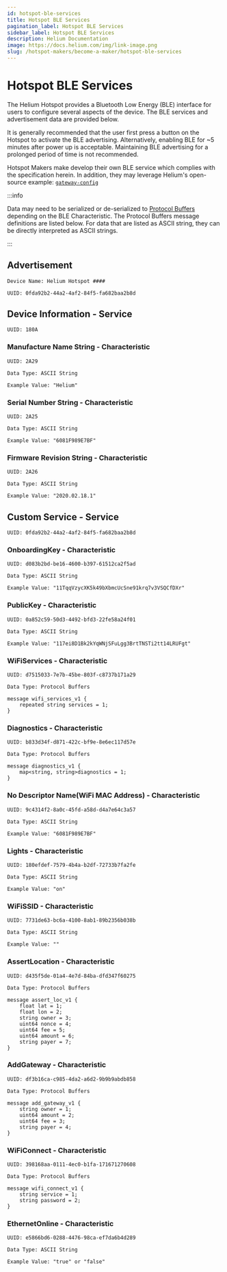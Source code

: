 ```yaml
---
id: hotspot-ble-services
title: Hotspot BLE Services
pagination_label: Hotspot BLE Services
sidebar_label: Hotspot BLE Services
description: Helium Documentation
image: https://docs.helium.com/img/link-image.png
slug: /hotspot-makers/become-a-maker/hotspot-ble-services
---
```


# Hotspot BLE Services


<LegacyContentBanner />

The Helium Hotspot provides a Bluetooth Low Energy \(BLE\) interface for users to configure several
aspects of the device. The BLE services and advertisement data are provided below.

It is generally recommended that the user first press a button on the Hotspot to activate the BLE
advertising. Alternatively, enabling BLE for ~5 minutes after power up is acceptable. Maintaining
BLE advertising for a prolonged period of time is not recommended.

Hotspot Makers make develop their own BLE service which complies with the specification herein. In
addition, they may leverage Helium's open-source example:
[`gateway-config`](https://github.com/helium/gateway-config)

:::info

Data may need to be serialized or de-serialized to
[Protocol Buffers](https://developers.google.com/protocol-buffers) depending on the BLE
Characteristic. The Protocol Buffers message definitions are listed below. For data that are listed
as ASCII string, they can be directly interpreted as ASCII strings.

:::

## **Advertisement**

`Device Name: Helium Hotspot ####`

`UUID: 0fda92b2-44a2-4af2-84f5-fa682baa2b8d`

## Device Information - Service

`UUID: 180A`

### Manufacture Name String - Characteristic

`UUID: 2A29`

`Data Type: ASCII String`

`Example Value: "Helium"`

### Serial Number String - Characteristic

`UUID: 2A25`

`Data Type: ASCII String`

`Example Value: "6081F989E7BF"`

### Firmware Revision String - Characteristic

`UUID: 2A26`

`Data Type: ASCII String`

`Example Value: "2020.02.18.1"`

## Custom Service - Service

`UUID: 0fda92b2-44a2-4af2-84f5-fa682baa2b8d`

### OnboardingKey - Characteristic

`UUID: d083b2bd-be16-4600-b397-61512ca2f5ad`

`Data Type: ASCII String`

`Example Value: "11TqqVzycXK5k49bXbmcUcSne91krq7v3VSQCfDXr"`

### PublicKey - Characteristic

`UUID: 0a852c59-50d3-4492-bfd3-22fe58a24f01`

`Data Type: ASCII String`

`Example Value: "117ei8D1Bk2kYqWNjSFuLgg3BrtTNSTi2tt14LRUFgt"`

### WiFiServices - Characteristic

`UUID: d7515033-7e7b-45be-803f-c8737b171a29`

`Data Type: Protocol Buffers`

```text
message wifi_services_v1 {
    repeated string services = 1;
}
```

### Diagnostics - Characteristic

`UUID: b833d34f-d871-422c-bf9e-8e6ec117d57e`

`Data Type: Protocol Buffers`

```text
message diagnostics_v1 {
    map<string, string>diagnostics = 1;
}
```

### No Descriptor Name\(WiFi MAC Address\) - Characteristic

`UUID: 9c4314f2-8a0c-45fd-a58d-d4a7e64c3a57`

`Data Type: ASCII String`

`Example Value: "6081F989E7BF"`

### Lights - Characteristic

`UUID: 180efdef-7579-4b4a-b2df-72733b7fa2fe`

`Data Type: ASCII String`

`Example Value: "on"`

### WiFiSSID - Characteristic

`UUID: 7731de63-bc6a-4100-8ab1-89b2356b038b`

`Data Type: ASCII String`

`Example Value: ""`

### AssertLocation - Characteristic

`UUID: d435f5de-01a4-4e7d-84ba-dfd347f60275`

`Data Type: Protocol Buffers`

```text
message assert_loc_v1 {
    float lat = 1;
    float lon = 2;
    string owner = 3;
    uint64 nonce = 4;
    uint64 fee = 5;
    uint64 amount = 6;
    string payer = 7;
}
```

### AddGateway - Characteristic

`UUID: df3b16ca-c985-4da2-a6d2-9b9b9abdb858`

`Data Type: Protocol Buffers`

```text
message add_gateway_v1 {
    string owner = 1;
    uint64 amount = 2;
    uint64 fee = 3;
    string payer = 4;
}
```

### WiFiConnect - Characteristic

`UUID: 398168aa-0111-4ec0-b1fa-171671270608`

`Data Type: Protocol Buffers`

```text
message wifi_connect_v1 {
    string service = 1;
    string password = 2;
}
```

### EthernetOnline - Characteristic

`UUID: e5866bd6-0288-4476-98ca-ef7da6b4d289`

`Data Type: ASCII String`

`Example Value: "true" or "false"`
